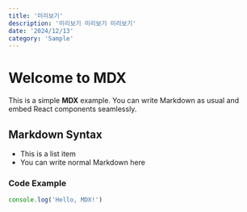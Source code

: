 ```yaml
---
title: '미리보기'
description: '미리보기 미리보기 미리보기'
date: '2024/12/13'
category: 'Sample'
---
```


# Welcome to MDX

This is a simple **MDX** example. You can write Markdown as usual and embed React components seamlessly.

## Markdown Syntax

- This is a list item
- You can write normal Markdown here

### Code Example

```javascript
console.log('Hello, MDX!')
```
